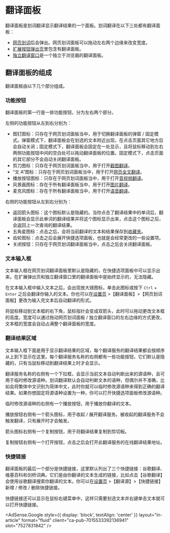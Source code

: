 
# 翻译面板

翻译面板是划词翻译显示翻译结果的一个面板。划词翻译在以下三处都有翻译面板：

- [网页划词](cross.mdx)后会弹出。网页划词面板可以拖动左右两个边缘来改变宽度。
- [扩展按钮弹出页](popup.mdx)里包含有翻译面板。
- [独立翻译窗口](standalone.mdx)是一个独立于浏览器的翻译面板。

## 翻译面板的组成

翻译面板由以下几个部分组成。

### 功能按钮

翻译面板的第一行是一排功能按钮，分为左右两个部分。

左侧的功能按钮从左到右分别为：

- 图钉图标：只存在于网页划词面板当中，用于切换翻译面板的弹窗 / 固定模式。弹窗模式下，翻译面板会在划选的文本附近出现，在点击页面其它地方后会自动关闭；固定模式下，翻译面板会固定在一处显示，且将鼠标移动到左右两侧功能按钮中间的空白处可以拖动翻译面板的位置。固定模式下，点击页面的其它部分不会自动关闭翻译面板。
- 剪刀图标：只存在于网页划词面板当中，用于打开[截图翻译](screenshot.mdx#screenshot)。
- “文 A”图标：只存在于网页划词面板当中，用于打开[网页全文翻译](page.mdx)。
- 播放按钮图标：只存在于网页划词面板当中，用于打开[音视频翻译](video.md)。
- 风景画图标：存在于所有翻译面板当中，用于打开[图片翻译](screenshot.mdx#image)。
- 麦克风图标：存在于所有翻译面板当中，用于打开[语音翻译](microphone.mdx)。

右侧的功能按钮从左到右分别为：

- 返回箭头图标：这个图标默认是隐藏的。当你点击了翻译结果中的单词后，翻译面板会显示此单词的翻译结果并将这个图标显示出来，点击这个图标之后，会返回上一次查询的翻译结果。
- 五角星图标：点击之后，会将当前翻译的文本和结果保存到[收藏夹](fav.mdx)。
- 齿轮图标：点击之后会展开快捷选项面板，也就是会经常更改的一些设置项。
- 关闭按钮：只存在于网页划词翻译面板当中，点击之后会关闭翻译面板。

### 文本输入框

文本输入框在网页划词翻译面板里默认是隐藏的，在快捷选项面板中可以显示出来。在扩展弹出页和独立翻译窗口里的翻译面板中是始终显示的，无法隐藏。

在文本输入框中输入文本之后，会出现放大镜图标，单击此图标或按下 `Ctrl` + `Enter` 之后会翻译你输入的文本。你也可以在[设置页](options.mdx) >【翻译面板】>【网页划词面板】更改为输入完文本后自动翻译的形式。

将鼠标移动到文本框的右下角，鼠标指针会变成双箭头，此时可以拖动更改文本框的高度。宽度可以通过拖动网页划词面板 / 独立翻译窗口的左右边缘的方式更改，文本框的宽度会自动占满整个翻译面板的宽度。

### 翻译结果区域

文本输入框下面是用于显示翻译结果的区域，每个翻译服务的翻译结果都会按顺序从上到下显示在这里。每个翻译服务名称的右侧都有一些功能按钮，它们默认是隐藏的，只有当鼠标移动到翻译结果上时才会显示。

翻译服务名称的右侧有一个下拉框，会显示当前文本自动判断出来的源语种，且可用于临时修改源语种。划词翻译默认会自动判断文本的语种，但偶尔并不准确，比如会将繁体中文识别为简体中文，此时你就可以临时修改源语种来得到正确的翻译结果。如果你想固定将源语种设置为一种，你可以打开快捷选项面板修改源语种。

临时修改源语种的右侧有一个播放按钮，用于播放你翻译的文本。

播放按钮右侧有一个箭头图标，用于收起 / 展开翻译服务。被收起的翻译服务不会触发翻译，只有展开时才会触发。

箭头图标右侧有一个复制按钮，用于将翻译结果复制到剪切板。

复制按钮右侧有一个打开按钮，点击之后会打开此翻译服务的在线翻译结果地址。

### 快捷链接

翻译面板的最后一个部分是快捷链接，这里默认列出了三个快捷链接：谷歌翻译、维基百科和剑桥词典。它们是由你翻译的文本生成的链接，比如点击【谷歌翻译】会使用谷歌翻译搜索你翻译的文本。你可以在[设置页](options.mdx) >【翻译源】>【快捷链接】新增 / 修改 / 删除快捷链接。

快捷链接还可以显示在鼠标右键菜单中，这样只需要划选文本并右键单击文本就可以打开快捷链接。

<AdSense.Google
  style={{ display: 'block', textAlign: 'center' }}
  layout="in-article"
  format="fluid"
  client="ca-pub-7015533392136941"
  slot="7527831842"
/>
